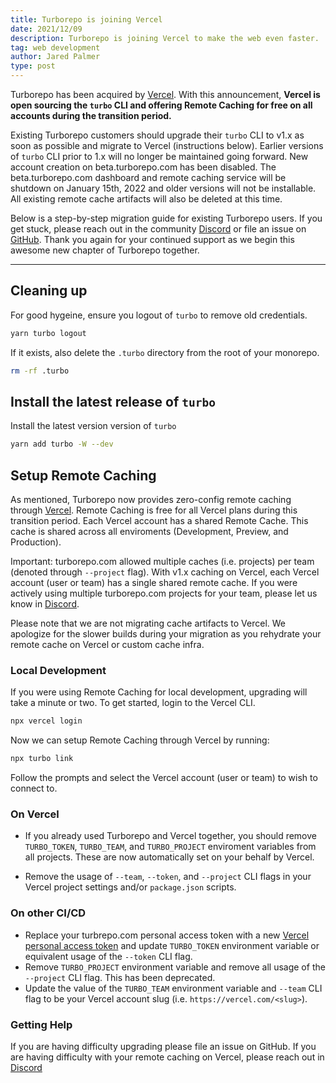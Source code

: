 ```yaml
---
title: Turborepo is joining Vercel
date: 2021/12/09
description: Turborepo is joining Vercel to make the web even faster.
tag: web development
author: Jared Palmer
type: post
---
```


Turborepo has been acquired by [Vercel](https://vercel.com). With this announcement, **Vercel is open sourcing the `turbo` CLI and offering Remote Caching for free on all accounts during the transition period.**

Existing Turborepo customers should upgrade their `turbo` CLI to v1.x as soon as possible and migrate to Vercel (instructions below). Earlier versions of `turbo` CLI prior to 1.x will no longer be maintained going forward. New account creation on beta.turborepo.com has been disabled. The beta.turborepo.com dashboard and remote caching service will be shutdown on January 15th, 2022 and older versions will not be installable. All existing remote cache artifacts will also be deleted at this time.

Below is a step-by-step migration guide for existing Turborepo users. If you get stuck, please reach out in the community [Discord](https://turborepo.org/discord) or file an issue on [GitHub](https://github.com/vercel/turborepo). Thank you again for your continued support as we begin this awesome new chapter of Turborepo together.

---

## Cleaning up

For good hygeine, ensure you logout of `turbo` to remove old credentials.

```sh
yarn turbo logout
```

If it exists, also delete the `.turbo` directory from the root of your monorepo.

```sh
rm -rf .turbo
```

## Install the latest release of `turbo`

Install the latest version version of `turbo`

```sh
yarn add turbo -W --dev
```

## Setup Remote Caching

As mentioned, Turborepo now provides zero-config remote caching through [Vercel](https://vercel.com?utm_source=turborepo.org&utm_medium=referral&utm_campaign=docs-link). Remote Caching is free for all Vercel plans during this transition period. Each Vercel account has a shared Remote Cache. This cache is shared across all enviroments (Development, Preview, and Production).

Important: turborepo.com allowed multiple caches (i.e. projects) per team (denoted through `--project` flag). With v1.x caching on Vercel, each Vercel account (user or team) has a single shared remote cache. If you were actively using multiple turborepo.com projects for your team, please let us know in [Discord](https://turborepo.org/discord).

Please note that we are not migrating cache artifacts to Vercel. We apologize for the slower builds during your migration as you rehydrate your remote cache on Vercel or custom cache infra.

### Local Development

If you were using Remote Caching for local development, upgrading will take a minute or two. To get started, login to the Vercel CLI.

```sh
npx vercel login
```

Now we can setup Remote Caching through Vercel by running:

```sh
npx turbo link
```

Follow the prompts and select the Vercel account (user or team) to wish to connect to.

### On Vercel

- If you already used Turborepo and Vercel together, you should remove `TURBO_TOKEN`, `TURBO_TEAM`, and `TURBO_PROJECT` enviroment variables from all projects. These are now automatically set on your behalf by Vercel.

- Remove the usage of `--team`, `--token`, and `--project` CLI flags in your Vercel project settings and/or `package.json` scripts.

### On other CI/CD

- Replace your turbrepo.com personal access token with a new [Vercel personal access token](https://@todo) and update `TURBO_TOKEN` environment variable or equivalent usage of the `--token` CLI flag.
- Remove `TURBO_PROJECT` environment variable and remove all usage of the `--project` CLI flag. This has been deprecated.
- Update the value of the `TURBO_TEAM` environment variable and `--team` CLI flag to be your Vercel account slug (i.e. `https://vercel.com/<slug>`).

### Getting Help

If you are having difficulty upgrading please file an issue on GitHub. If you are having difficulty with your remote caching on Vercel, please reach out in [Discord](https://turborepo.org/discord)
